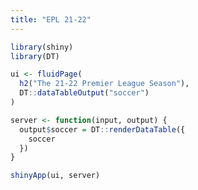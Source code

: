 ```yaml
---
title: "EPL 21-22"
---
```


```r
library(shiny)
library(DT)

ui <- fluidPage(
  h2("The 21-22 Premier League Season"),
  DT::dataTableOutput("soccer")
)

server <- function(input, output) {
  output$soccer = DT::renderDataTable({
    soccer
  })
}

shinyApp(ui, server)

```
